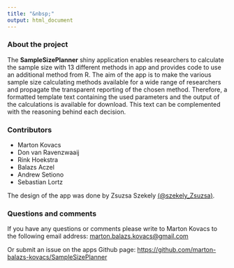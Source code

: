 ```yaml
---
title: "&nbsp;"
output: html_document
---
```


### About the project

The **SampleSizePlanner** shiny application enables researchers to calculate the sample size with 13 different methods in app and provides code to use an additional method from R. The aim of the app is to make the various sample size calculating methods available for a wide range of researchers and propagate the transparent reporting of the chosen method. Therefore, a formatted template text containing the used parameters and the output of the calculations is available for download. This text can be complemented with the reasoning behind each decision.

### Contributors

-   Marton Kovacs
-   Don van Ravenzwaaij
-   Rink Hoekstra
-   Balazs Aczel
-   Andrew Setiono
-   Sebastian Lortz

The design of the app was done by Zsuzsa Szekely [(@szekely_Zsuzsa)](<https://twitter.com/szekely_zsuzsa>).

### Questions and comments

If you have any questions or comments please write to Marton Kovacs to the following email address: [marton.balazs.kovacs@gmail.com](mailto:marton.balazs.kovacs@gmail.com)

Or submit an issue on the apps Github page: <https://github.com/marton-balazs-kovacs/SampleSizePlanner>
